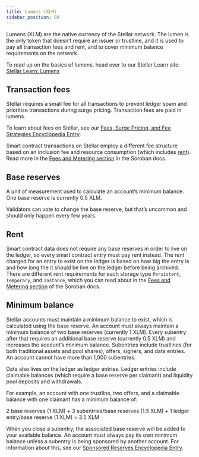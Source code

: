 ```yaml
---
title: Lumens (XLM)
sidebar_position: 60
---
```


Lumens (XLM) are the native currency of the Stellar network. The lumen is the only token that doesn’t require an issuer or trustline, and it is used to pay all transaction fees and rent, and to cover minimum balance requirements on the network.

To read up on the basics of lumens, head over to our Stellar Learn site: [Stellar Learn: Lumens](https://www.stellar.org/lumens)

## Transaction fees

Stellar requires a small fee for all transactions to prevent ledger spam and prioritize transactions during surge pricing. Transaction fees are paid in lumens.

To learn about fees on Stellar, see our [Fees, Surge Pricing, and Fee Strategies Encyclopedia Entry](../encyclopedia/fees-surge-pricing-fee-strategies).

Smart contract transactions on Stellar employ a different fee structure based on an inclusion fee and resource consumption (which includes [rent](#rent)). Read more in the [Fees and Metering section](https://soroban.stellar.org/docs/fundamentals-and-concepts/fees-and-metering) in the Soroban docs.

## Base reserves

A unit of measurement used to calculate an account’s minimum balance. One base reserve is currently 0.5 XLM.

Validators can vote to change the base reserve, but that’s uncommon and should only happen every few years.

## Rent

Smart contract data does not require any base reserves in order to live on the ledger, so every smart contract entry must pay rent instead. The rent charged for an entry to exist on the ledger is based on how big the entry is and how long the it should be live on the ledger before being archived. There are different rent requirements for each storage type `Persistent`, `Temporary`, and `Instance`, which you can read about in the [Fees and Metering section](https://soroban.stellar.org/docs/fundamentals-and-concepts/fees-and-metering#refundable-resources) of the Soroban docs.

## Minimum balance

Stellar accounts must maintain a minimum balance to exist, which is calculated using the base reserve. An account must always maintain a minimum balance of two base reserves (currently 1 XLM). Every subentry after that requires an additional base reserve (currently 0.5 XLM) and increases the account’s minimum balance. Subentries include trustlines (for both traditional assets and pool shares), offers, signers, and data entries. An account cannot have more than 1,000 subentries.

Data also lives on the ledger as ledger entries. Ledger entries include claimable balances (which require a base reserve per claimant) and liquidity pool deposits and withdrawals.

For example, an account with one trustline, two offers, and a claimable balance with one claimant has a minimum balance of:

2 base reserves (1 XLM) + 3 subentries/base reserves (1.5 XLM) + 1 ledger entry/base reserve (1 XLM) = 3.5 XLM

When you close a subentry, the associated base reserve will be added to your available balance. An account must always pay its own minimum balance unless a subentry is being sponsored by another account. For information about this, see our [Sponsored Reserves Encyclopedia Entry](../encyclopedia/sponsored-reserves).
